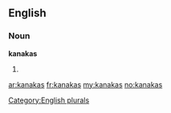 ==English==

===Noun===
'''kanakas'''

# {{plural of|[[kanaka]]}}

[[Category:English plurals]]

[[ar:kanakas]]
[[fr:kanakas]]
[[my:kanakas]]
[[no:kanakas]]